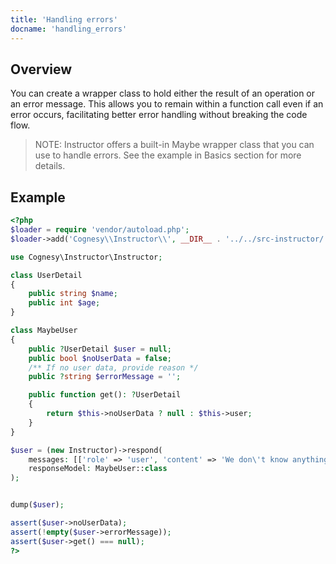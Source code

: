 ```yaml
---
title: 'Handling errors'
docname: 'handling_errors'
---
```


## Overview

You can create a wrapper class to hold either the result of an operation or an error message.
This allows you to remain within a function call even if an error occurs, facilitating
better error handling without breaking the code flow.

> NOTE: Instructor offers a built-in Maybe wrapper class that you can use to handle errors.
> See the example in Basics section for more details.

## Example

```php
<?php
$loader = require 'vendor/autoload.php';
$loader->add('Cognesy\\Instructor\\', __DIR__ . '../../src-instructor/');

use Cognesy\Instructor\Instructor;

class UserDetail
{
    public string $name;
    public int $age;
}

class MaybeUser
{
    public ?UserDetail $user = null;
    public bool $noUserData = false;
    /** If no user data, provide reason */
    public ?string $errorMessage = '';

    public function get(): ?UserDetail
    {
        return $this->noUserData ? null : $this->user;
    }
}

$user = (new Instructor)->respond(
    messages: [['role' => 'user', 'content' => 'We don\'t know anything about this guy.']],
    responseModel: MaybeUser::class
);


dump($user);

assert($user->noUserData);
assert(!empty($user->errorMessage));
assert($user->get() === null);
?>
```

